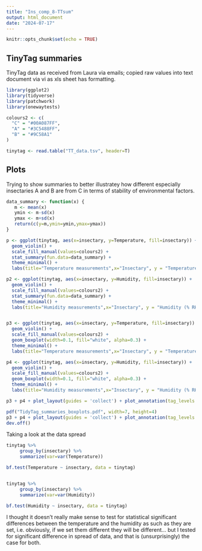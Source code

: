 ---
title: "Ins_comp_8-TTsum"
output: html_document
date: "2024-07-17"
---

```{r setup, include=FALSE}
knitr::opts_chunk$set(echo = TRUE)
```

## TinyTag summaries

TinyTag data as received from Laura via emails; copied raw values into text document via vi as xls sheet has formatting.

```{r libraries_cols}
library(ggplot2)
library(tidyverse)
library(patchwork)
library(onewaytests)

colours2 <- c(
  "C" = "#00A087FF",
  "A" = "#3C5488FF",
  "B" = "#9C58A1"
)

tinytag <- read.table("TT_data.tsv", header=T)

```

## Plots

Trying to show summaries to better illustratey how different especially insectaries A and B are from C in terms of stability of environmental factors.

```{r plots_boxplot}

data_summary <- function(x) {
   m <- mean(x)
   ymin <- m-sd(x)
   ymax <- m+sd(x)
   return(c(y=m,ymin=ymin,ymax=ymax))
}

p <- ggplot(tinytag, aes(x=insectary, y=Temperature, fill=insectary)) +
  geom_violin() +
  scale_fill_manual(values=colours2) +
  stat_summary(fun.data=data_summary) +
  theme_minimal() +
  labs(title="Temperature measurements",x="Insectary", y = "Temperature (C)")

p2 <- ggplot(tinytag, aes(x=insectary, y=Humidity, fill=insectary)) +
  geom_violin() +
  scale_fill_manual(values=colours2) +
  stat_summary(fun.data=data_summary) +
  theme_minimal() +
  labs(title="Humidity measurements",x="Insectary", y = "Humidity (% RH)")


p3 <- ggplot(tinytag, aes(x=insectary, y=Temperature, fill=insectary)) +
  geom_violin() +
  scale_fill_manual(values=colours2) +
  geom_boxplot(width=0.1, fill="white", alpha=0.3) +
  theme_minimal() +
  labs(title="Temperature measurements",x="Insectary", y = "Temperature (C)")

p4 <- ggplot(tinytag, aes(x=insectary, y=Humidity, fill=insectary)) +
  geom_violin() +
  scale_fill_manual(values=colours2) +
  geom_boxplot(width=0.1, fill="white", alpha=0.3) +
  theme_minimal() +
  labs(title="Humidity measurements",x="Insectary", y = "Humidity (% RH)")

p3 + p4 + plot_layout(guides = 'collect') + plot_annotation(tag_levels = 'A') +  plot_annotation(title = 'TinyTag data')

pdf("TidyTag_summaries_boxplots.pdf", width=7, height=4)
p3 + p4 + plot_layout(guides = 'collect') + plot_annotation(tag_levels = 'A') +  plot_annotation(title = 'TinyTag data')
dev.off()
```

Taking a look at the data spread

```{r}

tinytag %>%
     group_by(insectary) %>%
     summarize(var=var(Temperature))

bf.test(Temperature ~ insectary, data = tinytag)


tinytag %>%
     group_by(insectary) %>%
     summarize(var=var(Humidity))

bf.test(Humidity ~ insectary, data = tinytag)

```

I thought it doesn't really make sense to test for statistical significant differences between the temperature and the humidity as such as they are set, i.e. obviously, if we set them different they will be different... but I tested for significant difference in spread of data, and that is (unsurprisingly) the case for both.





